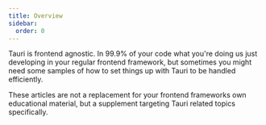 ```yaml
---
title: Overview
sidebar:
  order: 0
---
```



<SimonSays title="Practical examples and various gotchas">
Tauri is frontend agnostic. In 99.9% of your code what you're doing us just developing in your regular frontend framework, but sometimes you might need some samples of how to set things up with Tauri to be handled efficiently.

These articles are not a replacement for your frontend frameworks own educational material, but a supplement targeting Tauri related topics specifically.
</SimonSays>
